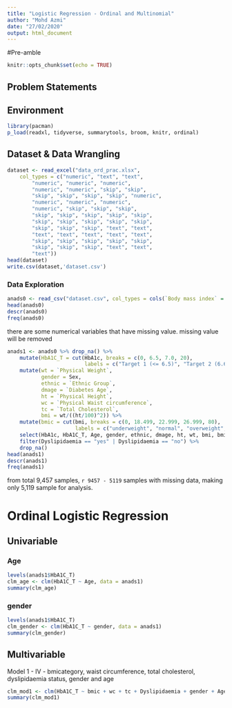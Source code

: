 ```yaml
---
title: "Logistic Regression - Ordinal and Multinomial"
author: "Mohd Azmi"
date: "27/02/2020"
output: html_document
---
```


#Pre-amble

```r
knitr::opts_chunk$set(echo = TRUE)
```

## Problem Statements

## Environment

```r
library(pacman)
p_load(readxl, tidyverse, summarytools, broom, knitr, ordinal)
```

## Dataset & Data Wrangling

```r
dataset <- read_excel("data_ord_prac.xlsx", 
    col_types = c("numeric", "text", "text", 
        "numeric", "numeric", "numeric", 
        "numeric", "numeric", "skip", "skip", 
        "skip", "skip", "skip", "skip", "numeric", 
        "numeric", "numeric", "numeric", 
        "numeric", "skip", "skip", "skip", 
        "skip", "skip", "skip", "skip", "skip", 
        "skip", "skip", "skip", "skip", "skip", 
        "skip", "skip", "skip", "text", "text", 
        "text", "text", "text", "text", "text", 
        "skip", "skip", "skip", "skip", "skip", 
        "skip", "skip", "skip", "text", "text", 
        "text"))
head(dataset)
write.csv(dataset,'dataset.csv')
```

### Data Exploration
```r
anads0 <- read_csv("dataset.csv", col_types = cols(`Body mass index` = col_skip(), X1 = col_skip()))
head(anads0)
descr(anads0)
freq(anads0)
```

there are some numerical variables that have missing value. missing value will be removed

```r
anads1 <- anads0 %>% drop_na() %>% 
    mutate(HbA1C_T = cut(HbA1c, breaks = c(0, 6.5, 7.0, 20),
                         labels = c("Target 1 (<= 6.5)", "Target 2 (6.6 - 7.0)", "Target 3 (>7.0)"))) %>%
    mutate(wt = `Physical Weight`,
           gender = Sex,
           ethnic = `Ethnic Group`,
           dmage = `Diabetes Age`,
           ht = `Physical Height`,
           wc = `Physical Waist circumference`,
           tc = `Total Cholesterol`,
           bmi = wt/((ht/100)^2)) %>%
    mutate(bmic = cut(bmi, breaks = c(0, 18.499, 22.999, 26.999, 80),
                      labels = c("underweight", "normal", "overweight", "obese"))) %>% 
    select(HbA1c, HbA1C_T, Age, gender, ethnic, dmage, ht, wt, bmi, bmic, wc, tc, Dyslipidaemia) %>%
    filter(Dyslipidaemia == "yes" | Dyslipidaemia == "no") %>%
    drop_na()
head(anads1)
descr(anads1)
freq(anads1)
```

from total 9,457 samples, `r 9457 - 5119` samples with missing data, making only 5,119 sample for analysis.

# Ordinal Logistic Regression

## Univariable

### Age

```r
levels(anads1$HbA1C_T)
clm_age <- clm(HbA1C_T ~ Age, data = anads1)
summary(clm_age)
```

### gender

```r
levels(anads1$HbA1C_T)
clm_gender <- clm(HbA1C_T ~ gender, data = anads1)
summary(clm_gender)
```

## Multivariable

Model 1 - IV - bmicategory, waist circumference, total cholesterol, dyslipidaemia status, gender and age

```r
clm_mod1 <- clm(HbA1C_T ~ bmic + wc + tc + Dyslipidaemia + gender + Age, data = anads1)
summary(clm_mod1)
```


